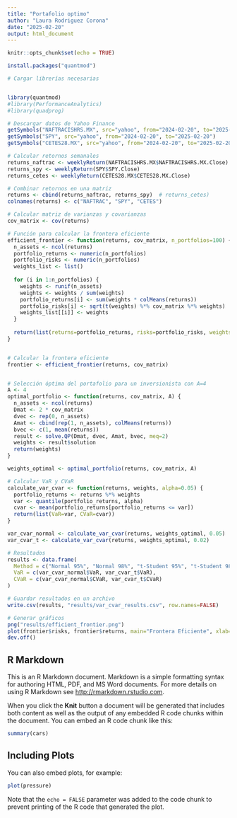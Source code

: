 ```yaml
---
title: "Portafolio optimo"
author: "Laura Rodriguez Corona"
date: "2025-02-20"
output: html_document
---
```


```r
knitr::opts_chunk$set(echo = TRUE)
```

```r
install.packages("quantmod")

```






```r
# Cargar librerías necesarias


library(quantmod)
#library(PerformanceAnalytics)
#library(quadprog)
```


```r
# Descargar datos de Yahoo Finance
getSymbols("NAFTRACISHRS.MX", src="yahoo", from="2024-02-20", to="2025-02-20")
getSymbols("SPY", src="yahoo", from="2024-02-20", to="2025-02-20")
getSymbols("CETES28.MX", src="yahoo", from="2024-02-20", to="2025-02-20")
```


```r
# Calcular retornos semanales
returns_naftrac <- weeklyReturn(NAFTRACISHRS.MX$NAFTRACISHRS.MX.Close)
returns_spy <- weeklyReturn(SPY$SPY.Close)
returns_cetes <- weeklyReturn(CETES28.MX$CETES28.MX.Close)
```


```r
# Combinar retornos en una matriz
returns <- cbind(returns_naftrac, returns_spy)  # returns_cetes)
colnames(returns) <- c("NAFTRAC", "SPY", "CETES")
```


```r
# Calcular matriz de varianzas y covarianzas
cov_matrix <- cov(returns)
```


```r
# Función para calcular la frontera eficiente
efficient_frontier <- function(returns, cov_matrix, n_portfolios=100) {
  n_assets <- ncol(returns)
  portfolio_returns <- numeric(n_portfolios)
  portfolio_risks <- numeric(n_portfolios)
  weights_list <- list()
  
  for (i in 1:n_portfolios) {
    weights <- runif(n_assets)
    weights <- weights / sum(weights)
    portfolio_returns[i] <- sum(weights * colMeans(returns))
    portfolio_risks[i] <- sqrt(t(weights) %*% cov_matrix %*% weights)
    weights_list[[i]] <- weights
  }
  
  return(list(returns=portfolio_returns, risks=portfolio_risks, weights=weights_list))
}


# Calcular la frontera eficiente
frontier <- efficient_frontier(returns, cov_matrix)


# Selección óptima del portafolio para un inversionista con A=4
A <- 4
optimal_portfolio <- function(returns, cov_matrix, A) {
  n_assets <- ncol(returns)
  Dmat <- 2 * cov_matrix
  dvec <- rep(0, n_assets)
  Amat <- cbind(rep(1, n_assets), colMeans(returns))
  bvec <- c(1, mean(returns))
  result <- solve.QP(Dmat, dvec, Amat, bvec, meq=2)
  weights <- result$solution
  return(weights)
}
```


```r
weights_optimal <- optimal_portfolio(returns, cov_matrix, A)
```


```r
# Calcular VaR y CVaR
calculate_var_cvar <- function(returns, weights, alpha=0.05) {
  portfolio_returns <- returns %*% weights
  var <- quantile(portfolio_returns, alpha)
  cvar <- mean(portfolio_returns[portfolio_returns <= var])
  return(list(VaR=var, CVaR=cvar))
}
```


```r
var_cvar_normal <- calculate_var_cvar(returns, weights_optimal, 0.05)
var_cvar_t <- calculate_var_cvar(returns, weights_optimal, 0.02)
```


```r
# Resultados
results <- data.frame(
  Method = c("Normal 95%", "Normal 98%", "t-Student 95%", "t-Student 98%"),
  VaR = c(var_cvar_normal$VaR, var_cvar_t$VaR),
  CVaR = c(var_cvar_normal$CVaR, var_cvar_t$CVaR)
)
```


```r
# Guardar resultados en un archivo
write.csv(results, "results/var_cvar_results.csv", row.names=FALSE)
```


```r
# Generar gráficos
png("results/efficient_frontier.png")
plot(frontier$risks, frontier$returns, main="Frontera Eficiente", xlab="Riesgo", ylab="Retorno")
dev.off()

```


## R Markdown

This is an R Markdown document. Markdown is a simple formatting syntax for authoring HTML, PDF, and MS Word documents. For more details on using R Markdown see <http://rmarkdown.rstudio.com>.

When you click the **Knit** button a document will be generated that includes both content as well as the output of any embedded R code chunks within the document. You can embed an R code chunk like this:

```r
summary(cars)
```

## Including Plots

You can also embed plots, for example:

```r
plot(pressure)
```

Note that the `echo = FALSE` parameter was added to the code chunk to prevent printing of the R code that generated the plot.
